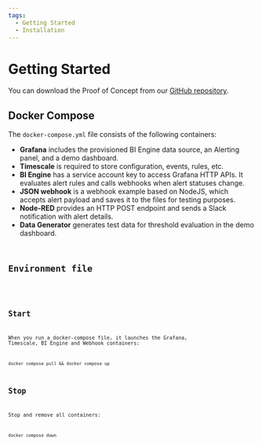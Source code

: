 ```yaml
---
tags:
  - Getting Started
  - Installation
---
```



# Getting Started

You can download the Proof of Concept from our [GitHub repository](https://github.com/volkovlabs/volkovlabs-bi-grafana).

## Docker Compose

The `docker-compose.yml` file consists of the following containers:

- **Grafana** includes the provisioned BI Engine data source, an Alerting panel, and a demo dashboard.
- **Timescale** is required to store configuration, events, rules, etc.
- **BI Engine** has a service account key to access Grafana HTTP APIs. It evaluates alert rules and calls webhooks when alert statuses change.
- **JSON webhook** is a webhook example based on NodeJS, which accepts alert payload and saves it to the files for testing purposes.
- **Node-RED** provides an HTTP POST endpoint and sends a Slack notification with alert details.
- **Data Generator** generates test data for threshold evaluation in the demo dashboard.

<Code
  url="https://github.com/VolkovLabs/volkovlabs-bi-grafana/blob/main/docker-compose.yml"
  language="yaml"
/>

## Environment file

<Code
  url="https://github.com/VolkovLabs/volkovlabs-bi-grafana/blob/main/.env"
  language="shell"
/>

## Start

When you run a docker-compose file, it launches the Grafana, Timescale, BI Engine and Webhook containers:

```
docker compose pull && docker compose up
```

## Stop

Stop and remove all containers:

```
docker compose down
```
